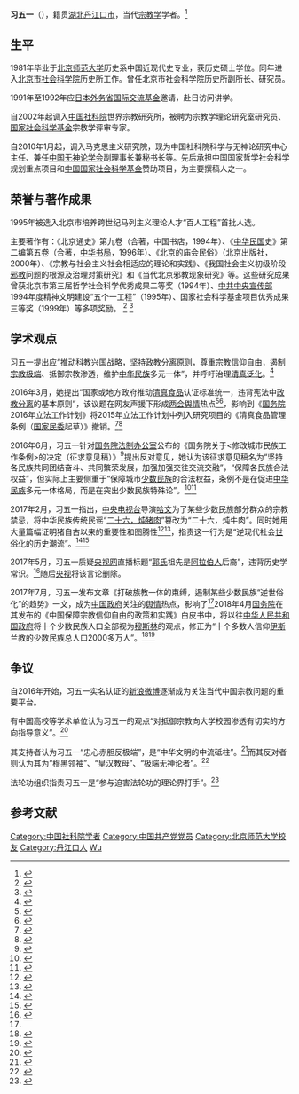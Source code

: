 {{multiple issues|
{{copyedit|time=2019-05-27T16:22:42+00:00}}
{{newsrelease|time=2019-05-27T16:22:42+00:00}}
{{pov|time=2019-05-27T16:22:42+00:00}}
}}
{{Infobox_officeholder
| name = <span style="font-size:larger;">习五一</span>
| image name =
| width = 
| Sex = 女
| date of birth =  {{Birth year and age|1951|9}}
| Native place = [[中國|中國]][[湖北省|湖北省]][[丹江口市|丹江口市]]
| place of birth ={{PRC}}
| party = {{中国共产党|22px}}
| educate = 
*[[北京师范大学|北京师范大学]]历史硕士
| past = 
*[[北京市社会科学院|北京市社会科学院]]历史所副所长、研究员
*[[中国无神论学会|中国无神论学会]]副理事长兼秘书长
*[[国家社会科学基金|国家社会科学基金]]宗教学评审专家 
*[[中国社科院|中国社科院]]科学与无神论研究中心主任
| occupation  = 学者
}}

'''习五一'''（{{bd|1951年|9月}}），籍贯[[湖北|湖北]][[丹江口市|丹江口市]]，当代[[宗教学|宗教学]]学者。<ref>{{cite web|title=习五一|url=http://news.quanxi.cc/wenhua/xsrw/20120607/326166.html|publisher=全息网|accessdate=2017-03-03|archive-date=2020-01-27|archive-url=https://web.archive.org/web/20200127075907/http://news.quanxi.cc/wenhua/xsrw/20120607/326166.html|dead-url=no}}</ref>

==生平==
1981年毕业于[[北京师范大学|北京师范大学]]历史系中国近现代史专业，获历史硕士学位。同年进入[[北京市社会科学院|北京市社会科学院]]历史所工作。曾任北京市社会科学院历史所副所长、研究员。

1991年至1992年应[[日本外务省|日本外务省]][[国际交流基金|国际交流基金]]邀请，赴日访问讲学。

自2002年起调入[[中国社科院|中国社科院]]世界宗教研究所，被聘为宗教学理论研究室研究员、[[国家社会科学基金|国家社会科学基金]]宗教学评审专家。

自2010年1月起，调入马克思主义研究院，现为中国社科院科学与无神论研究中心主任、兼任[[中国无神论学会|中国无神论学会]]副理事长兼秘书长等。先后承担中国国家哲学社会科学规划重点项目和[[中国国家社会科学基金|中国国家社会科学基金]]赞助项目，为主要撰稿人之一。

==荣誉与著作成果==
1995年被选入北京市培养跨世纪马列主义理论人才“百人工程”首批人选。

主要著作有：《北京通史》第九卷（合著，中国书店，1994年）、《[[中华民国|中华民国]]史》第二编第五卷（合著，[[中华书局|中华书局]]，1996年）、《北京的庙会民俗》（北京出版社，2000年）、《宗教与社会主义社会相适应的理论和实践》、《我国社会主义初级阶段[[邪教|邪教]]问题的根源及治理对策研究》和《当代北京邪教现象研究》等。这些研究成果曾获北京市第三届哲学社会科学优秀成果二等奖（1994年）、[[中共中央宣传部|中共中央宣传部]]1994年度精神文明建设“五个一工程”（1995年）、国家社会科学基金项目优秀成果三等奖（1999年）等多项奖励。
<ref>{{cite web |title=习五一-个人简介-中国宗教学术网 |url=http://iwr.cssn.cn/zj/zjxz/xwy/grjj/200912/t20091229_3106829.shtml |website=iwr.cssn.cn |accessdate=2018-09-26 |archive-date=2019-05-18 |archive-url=https://web.archive.org/web/20190518024059/http://iwr.cssn.cn/zj/zjxz/xwy/grjj/200912/t20091229_3106829.shtml |dead-url=no }}</ref> <ref>{{cite web |author1=中国人类学民族学研究会 |title=专家学者—习五一 |url=http://www.cuaes.org/scholardetail-274.htm |website=www.cuaes.org |accessdate=2018-12-09 |archive-date=2018-12-09 |archive-url=https://web.archive.org/web/20181209165145/http://www.cuaes.org/scholardetail-274.htm |dead-url=no }}</ref>

==学术观点==
习五一提出应“推动科教兴国战略，坚持[[政教分离|政教分离]]原则，尊重[[宗教信仰自由|宗教信仰自由]]，遏制[[宗教极端|宗教极端]]、抵御宗教渗透，维护[[中华民族|中华民族]]多元一体”，并呼吁治理[[清真泛化|清真泛化]]。<ref>{{cite book |author1=中国社会科学院马克思主义研究院 马克思主义研究学部 |editor=张靖晗 |title=马克思主义理论研究与学科建设丰鉴（2018）总第九卷 |date=2018.12 |publisher=中国社会科学出版社 |location=北京 |isbn=978-7-5203-3863-9 |page=433-434}}</ref>

2016年3月，她提出“国家或地方政府推动[[清真食品|清真食品]]认证标准统一，违背宪法中[[政教分离|政教分离]]的基本原则”，该议题在网友声援下形成[[两会|两会]][[舆情|舆情]]热点<ref>{{cite news |author1=蒙克 中文网记者 |first1=蒙克 |title=透视中国：国家要立法管理清真食品吗？ |url=https://www.bbc.com/zhongwen/simp/focus_on_china/2016/03/160316_focusonchina_halal_food |accessdate=2019-05-18 |work=BBC News |agency=BBC |publisher=BBC News |language=zh-Hans |archive-date=2019-05-18 |archive-url=https://web.archive.org/web/20190518125747/https://www.bbc.com/zhongwen/simp/focus_on_china/2016/03/160316_focusonchina_halal_food |dead-url=no }}</ref><ref>{{cite journal |editor=陈明、朱汉民 |author1=张楠 |title=我国清真食品管理和立法的历史及现状 |journal=原道 |date=2017年 |volume=第33辑 |publisher=湖南大学出版社 |location=长沙}}</ref>，影响到《[[中华人民共和国国务院|国务院]]2016年立法工作计划》将2015年立法工作计划中列入研究项目的《清真食品管理条例（[[中华人民共和国国家民族事务委员会|国家民委]]起草）》撤销。<ref>{{cite web |author1=国务院办公厅 |title=国务院办公厅关于印发国务院2015年立法工作计划的通知_政府信息公开专栏 |url=http://www.gov.cn/zhengce/content/2015-09/02/content_10127.htm |website=www.gov.cn |publisher=中国政府网 |accessdate=2019-05-18 |archive-date=2019-09-12 |archive-url=https://web.archive.org/web/20190912215317/http://www.gov.cn/zhengce/content/2015-09/02/content_10127.htm |dead-url=no }}</ref><ref>{{cite web |title=警惕我國伊斯蘭教逆中國化的傾向_科學公園 |url=https://hk.wxwenku.com/d/107760113 |website=微文庫 |publisher=科學公園 |accessdate=2019-05-18 |language=zh-HK |archive-date=2019-09-11 |archive-url=https://web.archive.org/web/20190911032244/https://hk.wxwenku.com/d/107760113 |dead-url=no }}</ref>

2016年6月，习五一针对[[国务院法制办公室|国务院法制办公室]]公布的《国务院关于<修改城市民族工作条例>的决定（征求意见稿）》<ref>{{cite news |author1=国务院法制办网站 |title=国务院法制办：就修改城市民族工作条例征求意见-中新网 |url=http://www.chinanews.com/gn/2016/06-29/7921873.shtml |accessdate=2019-05-18 |work=www.chinanews.com |agency=中国新闻网 |archive-date=2019-09-15 |archive-url=https://web.archive.org/web/20190915110718/http://www.chinanews.com/gn/2016/06-29/7921873.shtml |dead-url=no }}</ref>提出反对意见，她认为该征求意见稿名为“坚持各民族共同团结奋斗、共同繁荣发展，加强加强交往交流交融”，“保障各民族合法权益”，但实际上主要侧重于“保障城市[[少数民族|少数民族]]的合法权益，条例不是在促进[[中华民族|中华民族]]多元一体格局，而是在突出少数民族特殊论”。<ref>{{cite web |author1=环球视野 |title=习五一:上海“阿里兰牛肉面”风波对修订《城市民族工作条例》的警示 - 环球视野 - |url=http://www.globalview.cn/html/societies/info_12255.html |website=www.globalview.cn |accessdate=2019-05-18 |archive-date=2016-10-11 |archive-url=https://web.archive.org/web/20161011220339/http://www.globalview.cn/html/societies/info_12255.html |dead-url=no }}</ref><ref>{{cite web |author1=习五一 |author2=方广锠 |title=坚持民族平等，促进融合发展一一关于修订《城市民族工作条例》的建议 |url=http://www.kunlunce.com/gcjy/zhilijianyan/2016-07-03/105442.html |website=www.kunlunce.com |publisher=昆仑策网 |accessdate=2019-05-18 |archive-date=2019-05-18 |archive-url=https://web.archive.org/web/20190518120110/http://www.kunlunce.com/gcjy/zhilijianyan/2016-07-03/105442.html |dead-url=no }}</ref>

2017年2月，习五一指出，[[中国中央电视台|中央电视台]]导演[[哈文|哈文]]为了某些少数民族部分群众的宗教禁忌，将中华民族传统民谣“[[:农历十二月#腊月歌|二十六，炖猪肉]]”篡改为“二十六，炖牛肉”。同时她用大量篇幅证明猪自古以来的重要性和图腾性<ref>{{cite web |author1=评评看 |title=腊月二十六，到底炖啥肉？ |url=http://k.sina.com.cn/article_3830086325_e44a7ab5027006x0p.html?sudaref=www.google.com&display=0&retcode=0 |website=sina.com.cn |publisher=新浪网 |accessdate=2019-05-18 |archive-date=2019-09-09 |archive-url=https://web.archive.org/web/20190909205350/http://k.sina.com.cn/article_3830086325_e44a7ab5027006x0p.html?sudaref=www.google.com&display=0&retcode=0 }}</ref><ref>{{cite web |author1=腾讯网 |title=二十六炖猪肉-腾讯网 |url=https://new.qq.com/omn/20180211/20180211G01H29.html |website=new.qq.com |publisher=腾讯网 |accessdate=2019-05-18 |archive-date=2019-09-13 |archive-url=https://web.archive.org/web/20190913063941/https://new.qq.com/omn/20180211/20180211G01H29.html |dead-url=no }}</ref>，指责这一行为是“逆现代社会[[世俗化|世俗化]]的历史潮流”。<ref>{{cite web |title=习五一：坚持我国宗教的中国化方向是推动解决宗教领域突出问题的战略举措 |url=https://www.kunlunce.com/gcjy/zhilijianyan/2017-12-24/121868.html |website=www.kunlunce.com |publisher=昆仑策网 |accessdate=2019-05-18 |archive-date=2020-08-04 |archive-url=https://web.archive.org/web/20200804091731/http://www.kunlunce.com/gcjy/zhilijianyan/2017-12-24/121868.html |dead-url=no }}</ref><ref>{{cite web |author1=习五一 |title=春节民谣禁忌猪字是宗教原教旨主义思潮侵蚀当代中国主流文化_炎黄之家 |url=http://womenjia.org/z/201901/1117.html |website=womenjia.org |publisher=炎黄之家 |accessdate=2019-05-18 |archive-date=2019-05-18 |archive-url=https://web.archive.org/web/20190518120111/http://womenjia.org/z/201901/1117.html |dead-url=no }}</ref>

2017年5月，习五一质疑[[央视网|央视网]]直播标题“[[郭姓|郭氏]]祖先是[[阿拉伯人|阿拉伯人]]后裔”，违背历史学常识。<ref name="#1">{{cite book |author1=中国社会科学院马克思主义研究院 马克思主义研究学部 |editor=张靖晗 |title=马克思主义理论研究与学科建设丰鉴（2018）总第九卷 |date=2018.12 |publisher=中国社会科学出版社 |location=北京 |isbn=978-7-5203-3863-9 |page=435}}</ref>随后[[中国中央电视台|央视]]将该言论删除。

2017年7月，习五一发布文章《打破族教一体的束缚，遏制某些少数民族“逆世俗化”的趋势》一文，成为[[中华人民共和国政府|中国政府]]关注的[[舆情|舆情]]热点，影响了<ref name="#1"/>2018年4月[[中华人民共和国国务院|国务院]]在其发布的《中国保障宗教信仰自由的政策和实践》白皮书中，将以往[[中华人民共和国政府|中华人民共和国政府]]将十个少数民族人口全部视为[[穆斯林|穆斯林]]的观点，修正为“十个多数人信仰[[伊斯兰教|伊斯兰教]]的少数民族总人口2000多万人”。<ref>{{cite web |author1=国新网 |title=《中国保障宗教信仰自由的政策和实践》白皮书（全文） |url=https://www.scio.gov.cn/zfbps/32832/Document/1626514/1626514.htm |website=www.scio.gov.cn |publisher=中华人民共和国国务院新闻办公室 |accessdate=2019-05-18 |archive-date=2019-07-02 |archive-url=https://web.archive.org/web/20190702195345/http://www.scio.gov.cn/zfbps/32832/Document/1626514/1626514.htm |dead-url=no }}</ref><ref>{{cite web |author1=国家宗教事务局 |title=《中国保障宗教信仰自由的政策和实践》白皮书新闻发布会在京举行-公开目录-国家宗教事务局 |url=http://www.sara.gov.cn/xxgk/gkml20170904204343165711/582387.htm |website=www.sara.gov.cn |publisher=国家宗教事务局网站 |accessdate=2019-05-18 |archive-date=2019-05-18 |archive-url=https://web.archive.org/web/20190518122141/http://www.sara.gov.cn/xxgk/gkml20170904204343165711/582387.htm |dead-url=no }}</ref>
{{wikiquote}}

==争议==
自2016年开始，习五一实名认证的[[新浪微博|新浪微博]]逐渐成为关注当代中国宗教问题的重要平台。

有中国高校等学术单位认为习五一的观点“对抵御宗教向大学校园渗透有切实的方向指导意义”。<ref>{{cite web |author1=中原工学院 马克思主义学院 |title=中国社会科学院习五一研究员应邀来我校做讲座-马克思主义学院 |url=https://zgszb.zut.edu.cn/info/1008/1930.htm |website=zgszb.zut.edu.cn |publisher=中原工学院 |accessdate=2019-05-18 |archive-date=2019-05-18 |archive-url=https://web.archive.org/web/20190518125453/https://zgszb.zut.edu.cn/info/1008/1930.htm |dead-url=no }}</ref>

其支持者认为习五一“忠心赤胆反极端”，是“中华文明的中流砥柱”。<ref>{{cite web |author1=微杂志 |title=微杂志 - 满血复活，强力帮助转发：习五一的禁言30天感言 - 遏制宗教极端，初心不变 |url=https://zazhi.qunba.com/wenzhang/121830 |website=zazhi.qunba.com |publisher=海外群吧 |accessdate=2019-05-18 |archive-url=https://web.archive.org/web/20190518125450/https://zazhi.qunba.com/wenzhang/121830 |archive-date=2019-05-18 |dead-url=yes }}</ref>而其反对者则认为其为“穆黑领袖”、“皇汉教母”、“极端无神论者”。<ref>{{cite book |author1=中国社会科学院马克思主义研究院 马克思主义研究学部 |editor=张靖晗 |title=马克思主义理论研究与学科建设丰鉴（2018）总第九卷 |date=2018.12 |publisher=中国社会科学出版社 |location=北京 |isbn=978-7-5203-3863-9 |page=436}}</ref>

法轮功组织指责习五一是“参与迫害法轮功的理论界打手”。<ref>{{cite web |title=追查名单 |url=https://www.zhuichaguoji.org/node/10142 |accessdate=2019-05-18 |language=zh |archive-date=2019-09-05 |archive-url=https://web.archive.org/web/20190905125222/https://www.zhuichaguoji.org/node/10142 |dead-url=no }}</ref>

==参考文献==
{{reflist}}

{{Authority control}}
{{DEFAULTSORT:Xi习}}

[[Category:中国社科院学者|Category:中国社科院学者]]
[[Category:中国共产党党员|Category:中国共产党党员]]
[[Category:北京师范大学校友|Category:北京师范大学校友]]
[[Category:丹江口人|Category:丹江口人]]
[[Category:习姓|Wu]]
</onlyinclude>